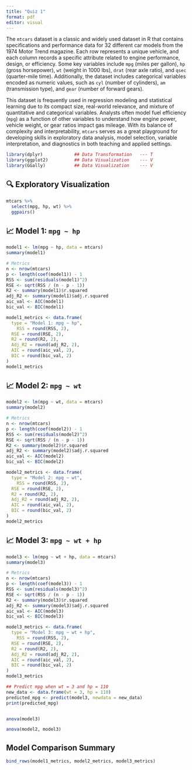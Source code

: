 ```yaml
---
title: "Quiz 1"
format: pdf
editor: visual
---
```


The `mtcars` dataset is a classic and widely used dataset in R that contains specifications and performance data for 32 different car models from the 1974 Motor Trend magazine. Each row represents a unique vehicle, and each column records a specific attribute related to engine performance, design, or efficiency. Some key variables include `mpg` (miles per gallon), `hp` (gross horsepower), `wt` (weight in 1000 lbs), `drat` (rear axle ratio), and `qsec` (quarter-mile time). Additionally, the dataset includes categorical variables encoded as numeric values, such as `cyl` (number of cylinders), `am` (transmission type), and `gear` (number of forward gears).

This dataset is frequently used in regression modeling and statistical learning due to its compact size, real-world relevance, and mixture of quantitative and categorical variables. Analysts often model fuel efficiency (`mpg`) as a function of other variables to understand how engine power, vehicle weight, or gear ratios impact gas mileage. With its balance of complexity and interpretability, `mtcars` serves as a great playground for developing skills in exploratory data analysis, model selection, variable interpretation, and diagnostics in both teaching and applied settings.

```r

library(dplyr)            ## Data Transformation   --- T
library(ggplot2)          ## Data Visualization    --- V
library(GGally)           ## Data Visualization    --- V

```

\newpage

## 🔍 Exploratory Visualization

```r
mtcars %>% 
  select(mpg, hp, wt) %>% 
  ggpairs()
```

\newpage

## 📈 Model 1: `mpg ~ hp`

```r
model1 <- lm(mpg ~ hp, data = mtcars)
summary(model1)
```

```r
 
# Metrics
n <- nrow(mtcars)
p <- length(coef(model1)) - 1
RSS <- sum(residuals(model1)^2)
RSE <- sqrt(RSS / (n - p - 1))
R2 <- summary(model1)$r.squared
adj_R2 <- summary(model1)$adj.r.squared
aic_val <- AIC(model1)
bic_val <- BIC(model1)

model1_metrics <- data.frame(
  type = "Model 1: mpg ~ hp",
    RSS = round(RSS, 2),
  RSE = round(RSE, 2),
  R2 = round(R2, 2),
  Adj_R2 = round(adj_R2, 2),
  AIC = round(aic_val, 2),
  BIC = round(bic_val, 2)
) 
model1_metrics
```

\newpage

## 📈 Model 2: `mpg ~ wt`

```r
model2 <- lm(mpg ~ wt, data = mtcars)
summary(model2)
```

```r
 
# Metrics
n <- nrow(mtcars)
p <- length(coef(model2)) - 1
RSS <- sum(residuals(model2)^2)
RSE <- sqrt(RSS / (n - p - 1))
R2 <- summary(model2)$r.squared
adj_R2 <- summary(model2)$adj.r.squared
aic_val <- AIC(model2)
bic_val <- BIC(model2)

model2_metrics <- data.frame(
  type = "Model 2: mpg ~ wt",
    RSS = round(RSS, 2),
  RSE = round(RSE, 2),
  R2 = round(R2, 2),
  Adj_R2 = round(adj_R2, 2),
  AIC = round(aic_val, 2),
  BIC = round(bic_val, 2)
) 
model2_metrics
```

\newpage

## 📈 Model 3: `mpg ~ wt + hp`

```r
model3 <- lm(mpg ~ wt + hp, data = mtcars)
summary(model3)
```

```r
 
# Metrics
n <- nrow(mtcars)
p <- length(coef(model3)) - 1
RSS <- sum(residuals(model3)^2)
RSE <- sqrt(RSS / (n - p - 1))
R2 <- summary(model3)$r.squared
adj_R2 <- summary(model3)$adj.r.squared
aic_val <- AIC(model3)
bic_val <- BIC(model3)

model3_metrics <- data.frame(
  type = "Model 3: mpg ~ wt + hp",
    RSS = round(RSS, 2),
  RSE = round(RSE, 2),
  R2 = round(R2, 2),
  Adj_R2 = round(adj_R2, 2),
  AIC = round(aic_val, 2),
  BIC = round(bic_val, 2)
) 
model3_metrics
```

```r
## Predict mpg when wt = 3 and hp = 110
new_data <- data.frame(wt = 3, hp = 110)
predicted_mpg <- predict(model3, newdata = new_data)
print(predicted_mpg)
```

```r
```

```r
anova(model3)
```

```r
anova(model2, model3)
```

\newpage

## Model Comparison Summary

```r
bind_rows(model1_metrics, model2_metrics, model3_metrics) 
```
